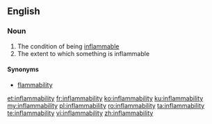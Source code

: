 ==English==

===Noun===
{{en-noun|~|inflammabilities}}

# The condition of being [[inflammable]]
# The extent to which something is inflammable

====Synonyms====
* [[flammability]]

[[et:inflammability]]
[[fr:inflammability]]
[[ko:inflammability]]
[[ku:inflammability]]
[[my:inflammability]]
[[pl:inflammability]]
[[ro:inflammability]]
[[ta:inflammability]]
[[te:inflammability]]
[[vi:inflammability]]
[[zh:inflammability]]
